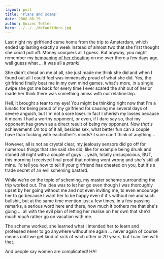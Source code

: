 ```yaml
---
layout: post
title: 'Plans and scams'
date: 2008-08-19
author: Swizec Teller
hero: ../../../defaultHero.jpg
---
```

Last night my girlfriend came home from the trip to Amsterdam, which ended up lasting exactly a week instead of almost two that she first thought she could pull off. Money conquers all I guess. But anyway, you might remember my [bemoaning of her cheating](http://swizec.com/index.php/mode=news/id=349) on me over there a few days ago, well guess what ... it was all a _prank!_

She didn't cheat on me at all, she just made me think she did and when I found out all I could feel was immensely proud of what she did. Yes, the girlfriend finally beat me in my own mind games, what's more, in a single swipe she got me back for every time I ever scared the shit out of her or made her think there was something amiss with our relationship.

Hell, it brought a tear to my eye! You might be thinking right now that I'm a lunatic for being proud of my girlfriend for causing me several days of severe anguish, but I'm not a sore loser. In fact I cherish my losses because it means I had a worthy opponent, or even, if I dare say so, that my opponent has grown as a direct result of being my opponent. Now _that's_ achievement! On top of it all, besides sex, what better fun can a couple have than fucking with eachother's minds? I sure can't think of anything ...

However, all is not as crystal clear, my jealousy sensors did go off for numerous things that she said she did, like for example being drunk and stoned all night with a couple of guys ... yeah, totally unsuspicious, BUT, this morning I received final proof that nothing went wrong and she's still all mine. I'd tell you how to tell if your girlfriend has cheated on you, but it's a trade secret of an evil scheming bastard.

While we're on the topic of scheming, my master scheme surrounding the trip worked out. The idea was to let her go even though I was thoroughly upset by her going without me and not even inviting me, to even encourage her to go because I want her to be happy even if it's without me and such bullshit, but at the same time mention just a few times, in a few passing remarks, a serious word here and there, how much it bothers me that she's going ... all with the evil plan of letting her realise on her own that she'd much _much_ rather go on vacation with me.

The scheme worked, she learned what I intended her to learn and professed never to go anywhere without me again ... never again of course means until we get kind of sick of each other in 20 years, but I can live with that.

And people say women are complicated! HA!